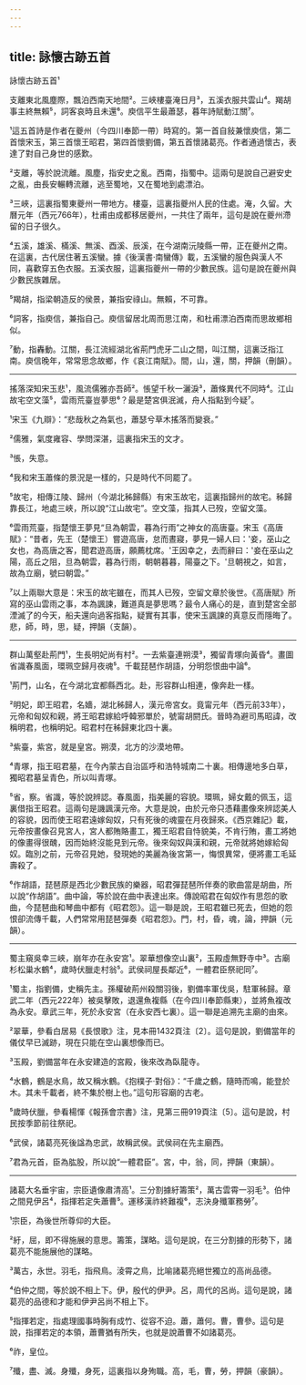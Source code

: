 ```yaml
---
---
---
```

title: 詠懷古跡五首
---




詠懷古跡五首¹

支離東北風塵際，飄泊西南天地間²。三峽樓臺淹日月³，五溪衣服共雲山⁴。羯胡事主終無賴⁵，詞客哀時且未還⁶。庾信平生最蕭瑟，暮年詩賦動江關⁷。

¹這五首詩是作者在夔州（今四川奉節一帶）時寫的。第一首自敍兼懷庾信，第二首懷宋玉，第三首懷王昭君，第四首懷劉備，第五首懷諸葛亮。作者通過懷古，表達了對自己身世的感歎。

²支離，等於說流離。風塵，指安史之亂。西南，指蜀中。這兩句是說自己避安史之亂，由長安輾轉流離，逃至蜀地，又在蜀地到處漂泊。

³三峽，這裏指蜀東夔州一帶地方。樓臺，這裏指夔州人民的住處。淹，久留。大曆元年（西元766年），杜甫由成都移居夔州，一共住了兩年，這句是說在夔州滯留的日子很久。

⁴五溪，雄溪、樠溪、無溪、酉溪、辰溪，在今湖南沅陵縣一帶，正在夔州之南。在這裏，古代居住著五溪蠻。據《後漢書·南蠻傳》載，五溪蠻的服色與漢人不同，喜歡穿五色衣服。五溪衣服，這裏指夔州一帶的少數民族。這句是說在夔州與少數民族雜居。

⁵羯胡，指梁朝造反的侯景，兼指安祿山。無賴，不可靠。

⁶詞客，指庾信，兼指自己。庾信留居北周而思江南，和杜甫漂泊西南而思故鄉相似。

⁷動，指轟動。江關，長江流經湖北省荊門虎牙二山之間，叫江關，這裏泛指江南。庾信晚年，常常思念故鄉，作《哀江南賦》。間，山，還，關，押韻（刪韻）。



--------------------

搖落深知宋玉悲¹，風流儒雅亦吾師²。悵望千秋一灑淚³，蕭條異代不同時⁴。江山故宅空文藻⁵，雲雨荒臺豈夢思⁶？最是楚宮俱泯滅，舟人指點到今疑⁷。

¹宋玉《九辯》：“悲哉秋之為氣也，蕭瑟兮草木搖落而變衰。”

²儒雅，氣度雍容、學問深湛，這裏指宋玉的文才。

³悵，失意。

⁴我和宋玉蕭條的景況是一樣的，只是時代不同罷了。

⁵故宅，相傳江陵、歸州（今湖北秭歸縣）有宋玉故宅，這裏指歸州的故宅。秭歸靠長江，地處三峽，所以說“江山故宅”。空文藻，指其人已歿，空留文藻。

⁶雲雨荒臺，指楚懷王夢見“旦為朝雲，暮為行雨”之神女的高唐臺。宋玉《高唐賦》：“昔者，先王（楚懷王）嘗遊高唐，怠而晝寢，夢見一婦人曰：'妾，巫山之女也，為高唐之客，聞君遊高唐，願薦枕席。'王因幸之，去而辭曰：'妾在巫山之陽，高丘之阻，旦為朝雲，暮為行雨，朝朝暮暮，陽臺之下。'旦朝視之，如言，故為立廟，號曰朝雲。”

⁷以上兩聯大意是：宋玉的故宅雖在，而其人已歿，空留文章於後世。《高唐賦》所寫的巫山雲雨之事，本為諷諫，難道真是夢思嗎？最令人痛心的是，直到楚宮全部湮滅了的今天，船夫還向過客指點，疑實有其事，使宋玉諷諫的真意反而隱晦了。悲，師，時，思，疑，押韻（支韻）。



--------------------

群山萬壑赴荊門¹，生長明妃尚有村²。一去紫臺連朔漠³，獨留青塚向黃昏⁴。畫圖省識春風面，環珮空歸月夜魂⁵。千載琵琶作胡語，分明怨恨曲中論⁶。

¹荊門，山名，在今湖北宜都縣西北。赴，形容群山相連，像奔赴一樣。

²明妃，即王昭君，名嬙，湖北秭歸人，漢元帝宮女。竟甯元年（西元前33年），元帝和匈奴和親，將王昭君嫁給呼韓邪單於，號甯胡閼氏。晉時為避司馬昭諱，改稱明君，也稱明妃。昭君村在秭歸東北四十裏。

³紫臺，紫宮，就是皇宮。朔漠，北方的沙漠地帶。

⁴青塚，指王昭君墓，在今內蒙古自治區呼和浩特城南二十裏。相傳邊地多白草，獨昭君墓呈青色，所以叫青塚。

⁵省，察。省識，等於說辨認。春風面，指美麗的容貌。環珮，婦女戴的佩玉，這裏借指王昭君。這兩句是譏諷漢元帝。大意是說，由於元帝只憑藉畫像來辨認美人的容貌，因而使王昭君遠嫁匈奴，只有死後的魂靈在月夜歸來。《西京雜記》載，元帝按畫像召見宮人，宮人都賄賂畫工，獨王昭君自恃貌美，不肯行賄，畫工將她的像畫得很醜，因而始終沒能見到元帝。後來匈奴與漢和親，元帝就將她嫁給匈奴。臨別之前，元帝召見她，發現她的美麗為後宮第一，悔恨異常，便將畫工毛延壽殺了。

⁶作胡語，琵琶原是西北少數民族的樂器，昭君彈琵琶所伴奏的歌曲當是胡曲，所以說“作胡語”。曲中論，等於說在曲中表達出來。傳說昭君在匈奴作有思怨的歌曲，今琵琶曲和琴曲中都有《昭君怨》。這一聯是說，王昭君雖已死去，但她的怨恨卻流傳千載，人們常常用琵琶彈奏《昭君怨》。門，村，昏，魂，論，押韻（元韻）。



--------------------

蜀主窺吳幸三峽，崩年亦在永安宮¹。翠華想像空山裏²，玉殿虛無野寺中³。古廟杉松巢水鶴⁴，歲時伏臘走村翁⁵。武侯祠屋長鄰近⁶，一體君臣祭祀同⁷。

¹蜀主，指劉備，史稱先主。孫權破荊州殺關羽後，劉備率軍伐吳，駐軍秭歸。章武二年（西元222年）被吳擊敗，退還魚複縣（在今四川奉節縣東），並將魚複改為永安。章武三年，死於永安宮（在永安西七裏）。這一聯是追溯先主廟的由來。

²翠華，參看白居易《長恨歌》注，見本冊1432頁注〔2〕。這句是說，劉備當年的儀仗早已滅跡，現在只能在空山裏想像而已。

³玉殿，劉備當年在永安建造的宮殿，後來改為臥龍寺。

⁴水鶴，鶴是水鳥，故又稱水鶴。《抱樸子·對俗》：“千歲之鶴，隨時而鳴，能登於木。其未千載者，終不集於樹上也。”這句形容廟的古老。

⁵歲時伏臘，參看楊惲《報孫會宗書》注，見第三冊919頁注〔5〕。這句是說，村民按季節前往祭祀。

⁶武侯，諸葛亮死後諡為忠武，故稱武侯。武侯祠在先主廟西。

⁷君為元首，臣為肱股，所以說“一體君臣”。宮，中，翁，同，押韻（東韻）。



--------------------

諸葛大名垂宇宙，宗臣遺像肅清高¹。三分割據紆籌策²，萬古雲霄一羽毛³。伯仲之間見伊呂⁴，指揮若定失蕭曹⁵。運移漢祚終難複⁶，志決身殲軍務勞⁷。

¹宗臣，為後世所尊仰的大臣。

²紆，屈，即不得施展的意思。籌策，謀略。這句是說，在三分割據的形勢下，諸葛亮不能施展他的謀略。

³萬古，永世。羽毛，指飛鳥。淩霄之鳥，比喻諸葛亮絕世獨立的高尚品德。

⁴伯仲之間，等於說不相上下。伊，殷代的伊尹。呂，周代的呂尚。這句是說，諸葛亮的品德和才能和伊尹呂尚不相上下。

⁵指揮若定，指處理國事時胸有成竹、從容不迫。蕭，蕭何。曹，曹參。這句是說，指揮若定的本領，蕭曹猶有所失，也就是說蕭曹不如諸葛亮。

⁶祚，皇位。

⁷殲，盡、滅。身殲，身死，這裏指以身殉職。高，毛，曹，勞，押韻（豪韻）。